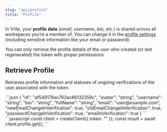 ```yaml
---
slug: "api/profile"
title: "Profile"
---
```


In Vrite, your **profile data** (_email_, _username_, _bio_, etc.) is shared across all workspaces you’re a member of. You can change it in the [profile settings](https://docs.vrite.io/usage-guide/configuring-vrite/#configuring-your-profile) (including sensitive information like your email or password).

<Info>
  You can only retrieve the profile details of the user who created (or last regenerated) the token with proper permissions.
</Info>

## Retrieve Profile

Retrieves profile information and statuses of ongoing verifications of the user associated with the token.

<EndpointCard method="GET" endpoint="/profile">
  <ResponseExample>
    ```json
    {
      "id": "af549178ac762ac86132359c",
      "avatar": "string",
      "username": "string",
      "bio": "string",
      "fullName": "string",
      "email": "user@example.com",
      "newEmailChangeInVerification": true,
      "oldEmailChangeInVerification": true,
      "passwordChangeInVerification": true,
      "emailInVerification": true
    }
    ```
  </ResponseExample>
  
  <RequestExample label="JavaScript">
    ```javascript
    const client = createClient({
      token: "<API_TOKEN>"
    });
    const result = await client.profile.get();
    ```
  </RequestExample>
</EndpointCard>